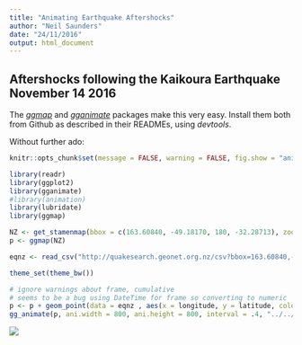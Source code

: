 ```yaml
---
title: "Animating Earthquake Aftershocks"
author: "Neil Saunders"
date: "24/11/2016"
output: html_document
---
```


## Aftershocks following the Kaikoura Earthquake November 14 2016
The _[ggmap](https://github.com/dkahle/ggmap)_ and _[gganimate](https://github.com/dgrtwo/gganimate)_ packages make this very easy. Install them both from Github as described in their READMEs, using _devtools_.

Without further ado:

```r
knitr::opts_chunk$set(message = FALSE, warning = FALSE, fig.show = "animate", tidy = TRUE)
```

```r
library(readr)
library(ggplot2)
library(gganimate)
#library(animation)
library(lubridate)
library(ggmap)

NZ <- get_stamenmap(bbox = c(163.60840, -49.18170, 180, -32.28713), zoom = 6, maptype = "toner-lite")
p <- ggmap(NZ)

eqnz <- read_csv("http://quakesearch.geonet.org.nz/csv?bbox=163.60840,-49.18170,182.98828,-32.28713&startdate=2016-11-13T11:00:00&enddate=2016-11-14T11:00:00")

theme_set(theme_bw())

# ignore warnings about frame, cumulative
# seems to be a bug using DateTime for frame so converting to numeric
p <- p + geom_point(data = eqnz , aes(x = longitude, y = latitude, color = magnitude, size = magnitude, frame = as.numeric(origintime), cumulative = TRUE), alpha = 0.5) + scale_color_continuous(low = "yellow", high = "red") + scale_size_continuous(guide = FALSE) + labs(x = "longitude", y = "latitude", title = "Kaikoura Earthquake 2016 Aftershocks: ", subtitle = "Earthquakes in the 24 hours after the main event on November 14")
gg_animate(p, ani.width = 800, ani.height = 800, interval = .4, "../../output/nz2016.gif")
```

![](../../output/nz2016.gif)
